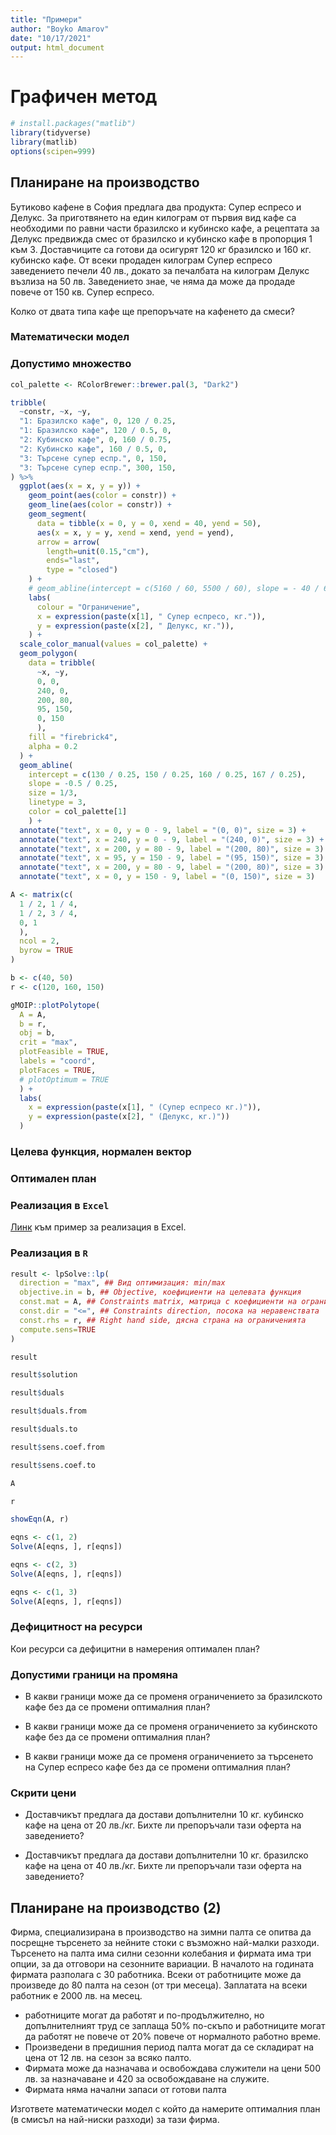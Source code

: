 ```yaml
---
title: "Примери"
author: "Boyko Amarov"
date: "10/17/2021"
output: html_document
---
```


# Графичен метод

```r
# install.packages("matlib")
library(tidyverse)
library(matlib)
options(scipen=999)
```


## Планиране на производство

Бутиково кафене в София предлага два продукта: Супер еспресо и Делукс. За 
приготвянето на един килограм от първия вид кафе са необходими по равни части 
бразилско и кубинско кафе, а рецептата за Делукс предвижда смес от бразилско и 
кубинско кафе в пропорция 1 към 3. Доставчиците са готови да осигурят 120 кг
бразилско и 160 кг. кубинско кафе. От всеки продаден килограм Супер еспресо 
заведението печели 40 лв., докато за печалбата на килограм Делукс възлиза на 
50 лв. Заведението знае, че няма да може да продаде повече от 
150 кв. Супер еспресо.

Колко от двата типа кафе ще препоръчате на кафенето да смеси?

### Математически модел


### Допустимо множество

```r
col_palette <- RColorBrewer::brewer.pal(3, "Dark2")

tribble(
  ~constr, ~x, ~y,
  "1: Бразилско кафе", 0, 120 / 0.25,
  "1: Бразилско кафе", 120 / 0.5, 0,
  "2: Кубинско кафе", 0, 160 / 0.75,
  "2: Кубинско кафе", 160 / 0.5, 0,
  "3: Търсене супер еспр.", 0, 150,
  "3: Търсене супер еспр.", 300, 150,
) %>%
  ggplot(aes(x = x, y = y)) +
    geom_point(aes(color = constr)) +
    geom_line(aes(color = constr)) +
    geom_segment(
      data = tibble(x = 0, y = 0, xend = 40, yend = 50),
      aes(x = x, y = y, xend = xend, yend = yend),
      arrow = arrow(
        length=unit(0.15,"cm"),
        ends="last",
        type = "closed")
    ) +
    # geom_abline(intercept = c(5160 / 60, 5500 / 60), slope = - 40 / 60, linetype = 2) +
    labs(
      colour = "Ограничение",
      x = expression(paste(x[1], " Супер еспресо, кг.")),
      y = expression(paste(x[2], " Делукс, кг.")),
    ) +
  scale_color_manual(values = col_palette) +
  geom_polygon(
    data = tribble(
      ~x, ~y, 
      0, 0, 
      240, 0,
      200, 80,
      95, 150,
      0, 150
      ),
    fill = "firebrick4",
    alpha = 0.2
  ) +
  geom_abline(
    intercept = c(130 / 0.25, 150 / 0.25, 160 / 0.25, 167 / 0.25),
    slope = -0.5 / 0.25,
    size = 1/3,
    linetype = 3,
    color = col_palette[1]
    ) +
  annotate("text", x = 0, y = 0 - 9, label = "(0, 0)", size = 3) +
  annotate("text", x = 240, y = 0 - 9, label = "(240, 0)", size = 3) +
  annotate("text", x = 200, y = 80 - 9, label = "(200, 80)", size = 3) +
  annotate("text", x = 95, y = 150 - 9, label = "(95, 150)", size = 3) +
  annotate("text", x = 200, y = 80 - 9, label = "(200, 80)", size = 3) +
  annotate("text", x = 0, y = 150 - 9, label = "(0, 150)", size = 3)
```

```r
A <- matrix(c(
  1 / 2, 1 / 4,
  1 / 2, 3 / 4,
  0, 1
  ),
  ncol = 2,
  byrow = TRUE
)

b <- c(40, 50)
r <- c(120, 160, 150)

gMOIP::plotPolytope(
  A = A, 
  b = r, 
  obj = b, 
  crit = "max", 
  plotFeasible = TRUE,
  labels = "coord",
  plotFaces = TRUE,
  # plotOptimum = TRUE
  ) +
  labs(
    x = expression(paste(x[1], " (Супер еспресо кг.)")),
    y = expression(paste(x[2], " (Делукс, кг.)"))
  )
```

### Целева функция, нормален вектор

### Оптимален план

### Реализация в `Excel`

[Линк](https://github.com/feb-uni-sofia/linprog-2021-2022/raw/main/excel/Problem_2_coffee_blending.xlsx) към пример за реализация в Excel.

### Реализация в `R`

```r
result <- lpSolve::lp(
  direction = "max", ## Вид оптимизация: min/max
  objective.in = b, ## Objective, коефициенти на целевата функция
  const.mat = A, ## Constraints matrix, матрица с коефициенти на ограниченията
  const.dir = "<=", ## Constraints direction, посока на неравенствата
  const.rhs = r, ## Right hand side, дясна страна на ограниченията
  compute.sens=TRUE
)
```

```r
result
```


```r
result$solution
```

```r
result$duals
```
```r
result$duals.from
```

```r
result$duals.to
```

```r
result$sens.coef.from
```
```r
result$sens.coef.to
```

```r
A
```
```r
r
```

```r
showEqn(A, r)
```
```r
eqns <- c(1, 2)
Solve(A[eqns, ], r[eqns])
```

```r
eqns <- c(2, 3)
Solve(A[eqns, ], r[eqns])
```

```r
eqns <- c(1, 3)
Solve(A[eqns, ], r[eqns])
```

### Дефицитност на ресурси

Кои ресурси са дефицитни в намерения оптимален план?

### Допустими граници на промяна

- В какви граници може да се променя ограничението за бразилското кафе без
да се промени оптималния план?

- В какви граници може да се променя ограничението за кубинското кафе без
да се промени оптималния план?

- В какви граници може да се променя ограничението за търсенето на Супер еспресо кафе без
да се промени оптималния план?

### Скрити цени

- Доставчикът предлага да достави допълнителни 10 кг. кубинско кафе на цена от
20 лв./кг. Бихте ли препоръчали тази оферта на заведението?

- Доставчикът предлага да достави допълнителни 10 кг. бразилско кафе на цена от
40 лв./кг. Бихте ли препоръчали тази оферта на заведението?

## Планиране на производство (2)

Фирма, специализирана в производство на зимни палта се опитва да посрещне 
търсенето за нейните стоки с възможно най-малки разходи. Търсенето на палта 
има силни сезонни колебания и фирмата има три опции, за да отговори на сезонните
вариации. В началото на годината фирмата разполага с 30 работника. Всеки от 
работниците може да произведе до 80 палта на сезон (от три месеца). 
Заплатата на всеки работник е 2000 лв. на месец.


- работниците могат да работят и по-продължително, но допълнителният труд се
  заплаща 50% по-скъпо и работниците могат да работят не повече от 20% повече
  от нормалното работно време.
- Произведени в предишния период палта могат да се складират на цена от 12 лв.
  на сезон за всяко палто.
- Фирмата може да назначава и освобождава служители на цени 500 лв. за назначаване 
  и 420 за освобождаване на служите.
- Фирмата няма начални запаси от готови палта

Изгответе математически модел с който да намерите оптималния план 
(в смисъл на най-ниски разходи) за тази фирма.
